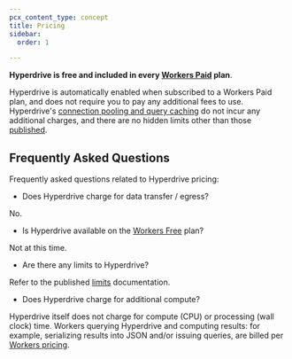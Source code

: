 ```yaml
---
pcx_content_type: concept
title: Pricing
sidebar:
  order: 1

---
```


**Hyperdrive is free and included in every [Workers Paid](/workers/platform/pricing/#workers) plan**.

Hyperdrive is automatically enabled when subscribed to a Workers Paid plan, and does not require you to pay any additional fees to use. Hyperdrive's [connection pooling and query caching](/hyperdrive/configuration/how-hyperdrive-works/) do not incur any additional charges, and there are no hidden limits other than those [published](/hyperdrive/platform/limits/).

## Frequently Asked Questions

Frequently asked questions related to Hyperdrive pricing:

* Does Hyperdrive charge for data transfer / egress?

No.

* Is Hyperdrive available on the [Workers Free](/workers/platform/pricing/#workers) plan?

Not at this time.

* Are there any limits to Hyperdrive?

Refer to the published [limits](/hyperdrive/platform/limits/) documentation.

* Does Hyperdrive charge for additional compute?

Hyperdrive itself does not charge for compute (CPU) or processing (wall clock) time. Workers querying Hyperdrive and computing results: for example, serializing results into JSON and/or issuing queries, are billed per [Workers pricing](/workers/platform/pricing/#workers).

